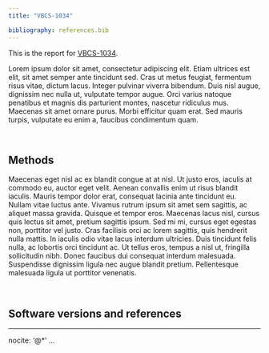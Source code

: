 ```yaml
---
title: "VBCS-1034"

bibliography: references.bib
---
```


This is the report for [VBCS-1034](https://varibbc.atlassian.net/servicedesk/customer/portal/1/VBCS-1034).

Lorem ipsum dolor sit amet, consectetur adipiscing elit. Etiam ultrices est elit, sit amet semper ante tincidunt sed. Cras ut metus feugiat, fermentum risus vitae, dictum lacus. Integer pulvinar viverra bibendum. Duis nisl augue, dignissim nec nulla ut, vulputate tempor augue. Orci varius natoque penatibus et magnis dis parturient montes, nascetur ridiculus mus. Maecenas sit amet ornare purus. Morbi efficitur quam erat. Sed mauris turpis, vulputate eu enim a, faucibus condimentum quam. 

<br>

## Methods

Maecenas eget nisl ac ex blandit congue at at nisl. Ut justo eros, iaculis at commodo eu, auctor eget velit. Aenean convallis enim ut risus blandit iaculis. Mauris tempor dolor erat, consequat lacinia ante tincidunt eu. Nullam vitae luctus ante. Vivamus rutrum ipsum sit amet sem sagittis, ac aliquet massa gravida. Quisque et tempor eros. Maecenas lacus nisl, cursus quis lectus sit amet, pretium sagittis ipsum. Sed mi mi, cursus eget egestas non, porttitor vel justo. Cras facilisis orci ac lorem sagittis, quis hendrerit nulla mattis. In iaculis odio vitae lacus interdum ultricies. Duis tincidunt felis nulla, ac lobortis orci tincidunt ac. Ut tellus eros, tempus a nisl ut, fringilla sollicitudin nibh. Donec faucibus dui consequat interdum malesuada. Suspendisse dignissim ligula nec augue blandit pretium. Pellentesque malesuada ligula ut porttitor venenatis. 

<br>

## Software versions and references

---
nocite: '@*'
...
